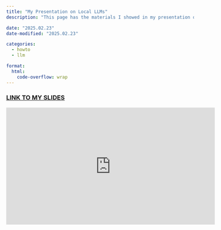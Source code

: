 ```yaml
---
title: "My Presentation on Local LLMs"
description: "This page has the materials I showed in my presentation on how to run local LLMs."

date: "2025.02.23"
date-modified: "2025.02.23"

categories:
  - howto
  - llm

format:
  html:
    code-overflow: wrap
---
```



### [**LINK TO MY SLIDES**](./local-llm-agbocsardi.pdf)

<iframe width="560" height="315" src="https://www.youtube.com/embed/rAugTV-doFY?si=xLoQ2Nngzm3fBlO_" title="YouTube video player" frameborder="0" allow="accelerometer; autoplay; clipboard-write; encrypted-media; gyroscope; picture-in-picture; web-share" referrerpolicy="strict-origin-when-cross-origin" allowfullscreen></iframe>



